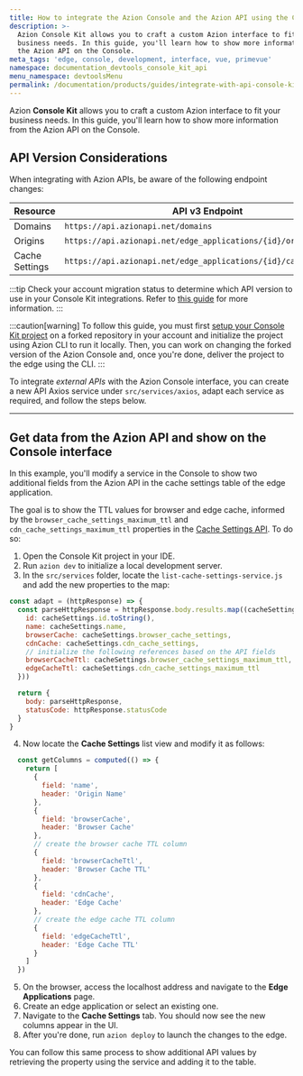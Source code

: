 ```yaml
---
title: How to integrate the Azion Console and the Azion API using the Console Kit
description: >-
  Azion Console Kit allows you to craft a custom Azion interface to fit your
  business needs. In this guide, you'll learn how to show more information from
  the Azion API on the Console.
meta_tags: 'edge, console, development, interface, vue, primevue'
namespace: documentation_devtools_console_kit_api
menu_namespace: devtoolsMenu
permalink: /documentation/products/guides/integrate-with-api-console-kit/
---
```



<Apiv4Rollout />

Azion **Console Kit** allows you to craft a custom Azion interface to fit your business needs. In this guide, you'll learn how to show more information from the Azion API on the Console.

## API Version Considerations

When integrating with Azion APIs, be aware of the following endpoint changes:

| Resource | API v3 Endpoint | API v4 Endpoint |
|----------|----------------|----------------|
| Domains | `https://api.azionapi.net/domains` | `https://api.azion.com/v4/workspace/workloads` |
| Origins | `https://api.azionapi.net/edge_applications/{id}/origins` | `https://api.azion.com/v4/edge_connector/connectors` |
| Cache Settings | `https://api.azionapi.net/edge_applications/{id}/cache_settings` | `https://api.azion.com/v4/edge_applications/{id}/cache_settings` |

:::tip
Check your account migration status to determine which API version to use in your Console Kit integrations. Refer to [this guide](/en/documentation/products/guides/verify-account-migration/) for more information.
:::

:::caution[warning]
To follow this guide, you must first [setup your Console Kit project](/en/documentation/devtools/console-kit/#setting-up-a-project) on a forked repository in your account and initialize the project using Azion CLI to run it locally. Then, you can work on changing the forked version of the Azion Console and, once you're done, deliver the project to the edge using the CLI.
:::

To integrate *external APIs* with the Azion Console interface, you can create a new API Axios service under `src/services/axios`, adapt each service as required, and follow the steps below.

---

## Get data from the Azion API and show on the Console interface

In this example, you'll modify a service in the Console to show two additional fields from the Azion API in the cache settings table of the edge application. 

The goal is to show the TTL values for browser and edge cache, informed by the `browser_cache_settings_maximum_ttl` and `cdn_cache_settings_maximum_ttl` properties in the [Cache Settings API](https://api.azion.com/#ea84ca72-db97-44fc-88c5-30fb236f8fa6). To do so:

1. Open the Console Kit project in your IDE.
2. Run `azion dev` to initialize a local development server.
3. In the `src/services` folder, locate the `list-cache-settings-service.js` and add the new properties to the map:

```javascript title="src/services/edge-application-cache-settings-services/list-cache-settings-service.js"
const adapt = (httpResponse) => {
  const parseHttpResponse = httpResponse.body.results.map((cacheSettings) => ({
    id: cacheSettings.id.toString(),
    name: cacheSettings.name,
    browserCache: cacheSettings.browser_cache_settings,
    cdnCache: cacheSettings.cdn_cache_settings,
    // initialize the following references based on the API fields
    browserCacheTtl: cacheSettings.browser_cache_settings_maximum_ttl,
    edgeCacheTtl: cacheSettings.cdn_cache_settings_maximum_ttl
  }))

  return {
    body: parseHttpResponse,
    statusCode: httpResponse.statusCode
  }
}
```

4. Now locate the **Cache Settings** list view and modify it as follows:

```javascript title="src/views/EdgeApplicationsCacheSettings/ListView.vue"
  const getColumns = computed(() => {
    return [
      {
        field: 'name',
        header: 'Origin Name'
      },
      {
        field: 'browserCache',
        header: 'Browser Cache'
      },
      // create the browser cache TTL column
      {
        field: 'browserCacheTtl',
        header: 'Browser Cache TTL'
      },
      {
        field: 'cdnCache',
        header: 'Edge Cache'
      },
      // create the edge cache TTL column
      {
        field: 'edgeCacheTtl',
        header: 'Edge Cache TTL'
      }
    ]
  })
```

5. On the browser, access the localhost address and navigate to the **Edge Applications** page.
6. Create an edge application or select an existing one.
7. Navigate to the **Cache Settings** tab. You should now see the new columns appear in the UI.
8. After you're done, run `azion deploy` to launch the changes to the edge.

You can follow this same process to show additional API values by retrieving the property using the service and adding it to the table.


